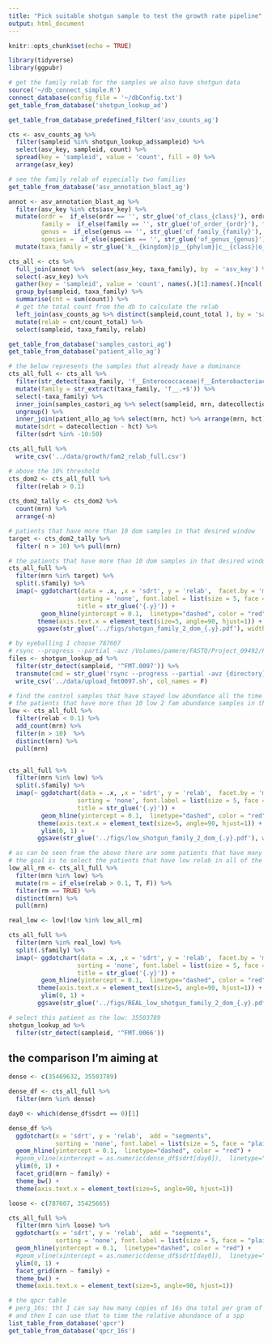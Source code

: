 ```yaml
---
title: "Pick suitable shotgun sample to test the growth rate pipeline"
output: html_document
---
```


```r
knitr::opts_chunk$set(echo = TRUE)
```

```r
library(tidyverse)
library(ggpubr)
```

```r
# get the family relab for the samples we also have shotgun data
source('~/db_connect_simple.R')
connect_database(config_file = '~/dbConfig.txt')
get_table_from_database('shotgun_lookup_ad')

get_table_from_database_predefined_filter('asv_counts_ag')

```

```r
cts <- asv_counts_ag %>% 
  filter(sampleid %in% shotgun_lookup_ad$sampleid) %>% 
  select(asv_key, sampleid, count) %>% 
  spread(key = 'sampleid', value = 'count', fill = 0) %>% 
  arrange(asv_key)  

# see the family relab of especially two families
get_table_from_database('asv_annotation_blast_ag')

annot <- asv_annotation_blast_ag %>% 
  filter(asv_key %in% cts$asv_key) %>% 
  mutate(ordr =  if_else(ordr == '', str_glue('of_class_{class}'), ordr),
         family =  if_else(family == '', str_glue('of_order_{ordr}'), family),
         genus =  if_else(genus == '', str_glue('of_family_{family}'), genus),
         species =  if_else(species == '', str_glue('of_genus_{genus}'), species)) %>% 
  mutate(taxa_family = str_glue('k__{kingdom}|p__{phylum}|c__{class}|o__{ordr}|f__{family}'))

cts_all <- cts %>% 
  full_join(annot %>%  select(asv_key, taxa_family), by  = 'asv_key') %>% 
  select(-asv_key) %>% 
  gather(key = 'sampleid', value = 'count', names(.)[1]:names(.)[ncol(.) - 1]) %>% 
  group_by(sampleid, taxa_family) %>% 
  summarise(cnt = sum(count)) %>% 
  # get the total count from the db to calculate the relab
  left_join(asv_counts_ag %>% distinct(sampleid,count_total ), by = 'sampleid') %>% 
  mutate(relab = cnt/count_total) %>% 
  select(sampleid, taxa_family, relab) 

get_table_from_database('samples_castori_ag')
get_table_from_database('patient_allo_ag')

# the below represents the samples that already have a dominance 
cts_all_full <- cts_all %>% 
  filter(str_detect(taxa_family, 'f__Enterococcaceae|f__Enterobacteriaceae')) %>% 
  mutate(family = str_extract(taxa_family, 'f__.+$')) %>% 
  select(-taxa_family) %>% 
  inner_join(samples_castori_ag %>% select(sampleid, mrn, datecollection)) %>% 
  ungroup() %>% 
  inner_join(patient_allo_ag %>% select(mrn, hct) %>% arrange(mrn, hct) %>% distinct(mrn, .keep_all = T)) %>% 
  mutate(sdrt = datecollection - hct) %>% 
  filter(sdrt %in% -10:50)

cts_all_full %>% 
  write_csv('../data/growth/fam2_relab_full.csv')
```


```r
# above the 10% threshold 
cts_dom2 <- cts_all_full %>% 
  filter(relab > 0.1) 
  
cts_dom2_tally <- cts_dom2 %>% 
  count(mrn) %>% 
  arrange(-n)

# patients that have more than 10 dom samples in that desired window
target <- cts_dom2_tally %>% 
  filter( n > 10) %>% pull(mrn)

```

```r
# the patients that have more than 10 dom samples in that desired window  
cts_all_full %>% 
  filter(mrn %in% target) %>% 
  split(.$family) %>% 
  imap(~ ggdotchart(data = .x, ,x = 'sdrt', y = 'relab',  facet.by = 'mrn',  add = "segments",
                   sorting = 'none', font.label = list(size = 5, face = "plain"),
                   title = str_glue('{.y}')) +
         geom_hline(yintercept = 0.1,  linetype="dashed", color = "red") +
        theme(axis.text.x = element_text(size=5, angle=90, hjust=1)) +
        ggsave(str_glue('../figs/shotgun_family_2_dom_{.y}.pdf'), width = 15, height = 7))
```

```r
# by eyeballing I choose 787607
# rsync --progress --partial -avz /Volumes/pamere/FASTQ/Project_09492/PITT_0323/Sample_2065D_IGO_09492_4 daia1@lilac.mskcc.org:~/my_workdir/samples/Jonas
files <- shotgun_lookup_ad %>% 
  filter(str_detect(sampleid, '^FMT.0097')) %>% 
  transmute(cmd = str_glue('rsync --progress --partial -avz {directory} daia1@lilac.mskcc.org:~/my_workdir/samples')) %>% 
  write_csv('../data/upload_fmt0097.sh', col_names = F)  
```

```r
# find the control samples that have stayed low abundance all the time 
# the patients that have more than 10 low 2 fam abundance samples in the desired window
low <- cts_all_full %>% 
  filter(relab < 0.1) %>% 
  add_count(mrn) %>% 
  filter(n > 10)  %>% 
  distinct(mrn) %>% 
  pull(mrn)


cts_all_full %>% 
  filter(mrn %in% low) %>% 
  split(.$family) %>% 
  imap(~ ggdotchart(data = .x, ,x = 'sdrt', y = 'relab',  facet.by = 'mrn',  add = "segments",
                   sorting = 'none', font.label = list(size = 5, face = "plain"),
                   title = str_glue('{.y}')) +
         geom_hline(yintercept = 0.1,  linetype="dashed", color = "red") +
        theme(axis.text.x = element_text(size=5, angle=90, hjust=1)) +
         ylim(0, 1) +
        ggsave(str_glue('../figs/low_shotgun_family_2_dom_{.y}.pdf'), width = 15, height = 7))
```

```r
# as can be seen from the above there are some patients that have many low relab samples but also many dom samples
# the goal is to select the patients that have low relab in all of the samples
low_all_rm <- cts_all_full %>% 
  filter(mrn %in% low) %>% 
  mutate(rm = if_else(relab > 0.1, T, F)) %>% 
  filter(rm == TRUE) %>% 
  distinct(mrn) %>% 
  pull(mrn)

real_low <- low[!low %in% low_all_rm]

cts_all_full %>% 
  filter(mrn %in% real_low) %>% 
  split(.$family) %>% 
  imap(~ ggdotchart(data = .x, ,x = 'sdrt', y = 'relab',  facet.by = 'mrn',  add = "segments",
                   sorting = 'none', font.label = list(size = 5, face = "plain"),
                   title = str_glue('{.y}')) +
         geom_hline(yintercept = 0.1,  linetype="dashed", color = "red") +
        theme(axis.text.x = element_text(size=5, angle=90, hjust=1)) +
         ylim(0, 1) +
        ggsave(str_glue('../figs/REAL_low_shotgun_family_2_dom_{.y}.pdf'), width = 15, height = 7))

# select this patient as the low: 35503789 
shotgun_lookup_ad %>% 
  filter(str_detect(sampleid, '^FMT.0066'))

```


## the comparison I'm aiming at

```r
dense <- c(35469632, 35503789)

dense_df <- cts_all_full %>% 
  filter(mrn %in% dense)

day0 <- which(dense_df$sdrt == 0)[1]

dense_df %>% 
  ggdotchart(x = 'sdrt', y = 'relab',  add = "segments", 
             sorting = 'none', font.label = list(size = 5, face = "plain")) +
  geom_hline(yintercept = 0.1,  linetype="dashed", color = "red") +
  #geom_vline(xintercept = as.numeric(dense_df$sdrt[day0]),  linetype="dashed", color = "blue") +
  ylim(0, 1) +
  facet_grid(mrn ~ family) +
  theme_bw() +
  theme(axis.text.x = element_text(size=5, angle=90, hjust=1))
```


```r
loose <- c(787607, 35425665)

cts_all_full %>% 
  filter(mrn %in% loose) %>% 
  ggdotchart(x = 'sdrt', y = 'relab',  add = "segments",
             sorting = 'none', font.label = list(size = 5, face = "plain")) +
  geom_hline(yintercept = 0.1,  linetype="dashed", color = "red") +
  #geom_vline(xintercept = as.numeric(dense_df$sdrt[day0]),  linetype="dashed", color = "blue") +
  ylim(0, 1) +
  facet_grid(mrn ~ family) +
  theme_bw() +
  theme(axis.text.x = element_text(size=5, angle=90, hjust=1))  
```



```r
# the qpcr table
# perg_16s: tht I can say how many copies of 16s dna total per gram of stool
# and then I can use that to time the relative abundance of a spp
list_table_from_database('qpcr') 
get_table_from_database('qpcr_16s')
```

